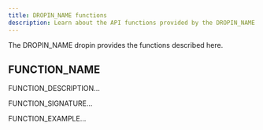 ```yaml
---
title: DROPIN_NAME functions
description: Learn about the API functions provided by the DROPIN_NAME dropin.
---
```



The DROPIN_NAME dropin provides the functions described here.

## FUNCTION_NAME

FUNCTION_DESCRIPTION...

FUNCTION_SIGNATURE...

FUNCTION_EXAMPLE...
